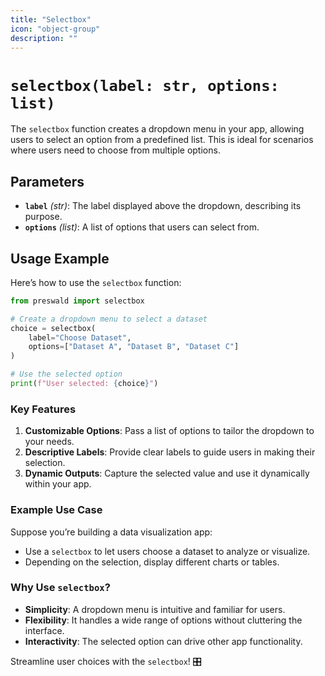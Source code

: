 ```yaml
---
title: "Selectbox"
icon: "object-group"
description: ""
---
```


# `selectbox(label: str, options: list)`

The `selectbox` function creates a dropdown menu in your app, allowing users to select an option from a predefined list. This is ideal for scenarios where users need to choose from multiple options.

## Parameters

- **`label`** _(str)_: The label displayed above the dropdown, describing its purpose.
- **`options`** _(list)_: A list of options that users can select from.

## Usage Example

Here’s how to use the `selectbox` function:

```python
from preswald import selectbox

# Create a dropdown menu to select a dataset
choice = selectbox(
    label="Choose Dataset",
    options=["Dataset A", "Dataset B", "Dataset C"]
)

# Use the selected option
print(f"User selected: {choice}")
```

### Key Features

1. **Customizable Options**: Pass a list of options to tailor the dropdown to your needs.
2. **Descriptive Labels**: Provide clear labels to guide users in making their selection.
3. **Dynamic Outputs**: Capture the selected value and use it dynamically within your app.

### Example Use Case

Suppose you’re building a data visualization app:

- Use a `selectbox` to let users choose a dataset to analyze or visualize.
- Depending on the selection, display different charts or tables.

### Why Use `selectbox`?

- **Simplicity**: A dropdown menu is intuitive and familiar for users.
- **Flexibility**: It handles a wide range of options without cluttering the interface.
- **Interactivity**: The selected option can drive other app functionality.

Streamline user choices with the `selectbox`! 🎛️
